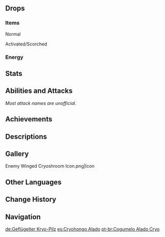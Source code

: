 {{Enemy Infobox
|image    = Enemy Winged Cryoshroom.png
|dmgtype  = Physical
|dmgtype2 = Cryo
|weakpoint = yes
|family   = Mystical Beasts
|group    = Fungi
|type     = Common Enemies
}}
{{Enemy Intro}}

==Drops==
===Items===
;Normal
{{Drops Table|type=Fungi (Large)}}

;Activated/Scorched
{{Drops Table|type=Fungi (Large, Activated)|notice=0}}

===Energy===
{{Energy Drops
|type  = Cryo
|hp1   = 60
|p1    = 1
|hp2   = 0
|p2    = 1
}}

==Stats==
{{Enemy Stats
|dendro_res  = 30%
|cryo_res    = 30%

|hp_ratio     = 2.8
|hp_type      = 2
|atk_ratio    = 2.4
|atk_type     = 2
}}

==Abilities and Attacks==
''Most attack names are unofficial.''
{{Enemy Attacks
|enemy = 0

|name_1      = State Shift
|desc_1      = When hit by {{Electro}} or {{Pyro}} attacks, the Winged Cryoshroom will enter an Activated or Scorched state respectively, gaining enhanced attacks. A Winged Cryoshroom can only undergo state shift once.
* If the Winged Cryoshroom is defeated while Activated or Scorched, it may drop {{Item|Inactivated Fungal Nucleus}}, {{Item|Dormant Fungal Nucleus}}, and {{Item|Robust Fungal Nucleus}}, while the drop rates for {{Item|Fungal Spores}}, {{Item|Luminescent Pollen}}, and {{Item|Crystalline Cyst Dust}} will greatly reduce.

|name_2      = Slap
|desc_2      = Slaps the player twice with its wings, dealing '''70% ATK''', '''85% ATK''' as {{Color|Physical DMG}}.
* '''Activated:''' Speed increased, AoE reduced.
* '''Scorched:''' Speed reduced, AoE increased, DMG increased to '''85% ATK''', '''100% ATK'''.
{{Preview
|size     = 240px
|file1    = Winged Cryoshroom Slap
|caption1 = Normal
|file2    = Winged Cryoshroom Slap 2
|caption2 = Activated
|file3    = Winged Cryoshroom Slap 3
|caption3 = Scorched
}}

|name_3      = Drill Charge
|desc_3      = Charges towards the player, dealing '''30% ATK''', '''85% ATK''' as {{Color|Cryo DMG}}.
* '''Activated:''' Speed increased, this attack may be chained up to 3 times.
* '''Scorched:''' Speed reduced, DMG increased to '''40% ATK''', '''100% ATK'''.
{{Preview
|size     = 240px
|file1    = Winged Cryoshroom Drill Charge
|caption1 = Normal
|file2    = Winged Cryoshroom Drill Charge 2
|caption2 = Activated
|file3    = Winged Cryoshroom Drill Charge 3
|caption3 = Scorched
}}
}}

==Achievements==
{{Achievement Topic Table|topic=Winged Cryoshroom}}

==Descriptions==
{{Description|A mimetic life form made out of spores that has extreme adaptability.<br />Going well past mere appearances, this being even imitates the habits of birds. When it flies about, it will scatter icy flowers in its wake. These crystal cores, too, are spores.<br />This creature has a position of command amongst colonies of fungal beasts and exhibits heightened intelligence to match.|[[Archive]]}}

==Gallery==
<gallery>
Enemy Winged Cryoshroom Icon.png|Icon
</gallery>

==Other Languages==
{{Other Languages
|en      = Winged Cryoshroom
|zhs     = 有翼冰本真蕈
|zhs_rm  = Yǒuyì Bīngběn Zhēnxùn
|zht     = 有翼冰本真蕈
|zht_rm  = Yǒuyì Bīngběn Zhēnxùn
|zh_tl   = 
|ja      = パタパタ氷マッシュロン
|ja_rm   = Patapata Koori Masshuron
|ja_tl   = Flap-flap Cryo Mushroom
|ko      = 포롱 얼음 버섯
|ko_rm   = Porong Eoreum Beoseot
|ko_tl   = Porong Ice Mushroom
|es      = Cryohongo Alado
|es_tl   = Winged Cryoshroom
|fr      = Champicryo ailé
|fr_tl   = Winged Mushcryo
|ru      = Крылатый Крио моровик
|ru_tl   = Winged Cryo Pest
|th      = Winged Cryoshroom
|vi      = Nấm Quỷ Có Cánh - Băng
|vi_tl   = Winged Demon Fungus - {{Lex|Cryo|vi}}
|de      = Geflügelter Kryo-Pilz
|de_tl   = Winged Cryo Mushroom
|id      = Winged Cryoshroom
|pt      = Cogumelo Alado Cryo
|pt_tl   = Winged Cryo Mushroom
|tr      = Kanatlı Buz Mantarı
|tr_tl   = 
|it      = Cryofungo alato
|it_tl   = 
}}

==Change History==
{{Change History|3.0}}

==Navigation==
{{Enemy Navbox|Common}}

[[de:Geflügelter Kryo-Pilz]]
[[es:Cryohongo Alado]]
[[pt-br:Cogumelo Alado Cryo]]
